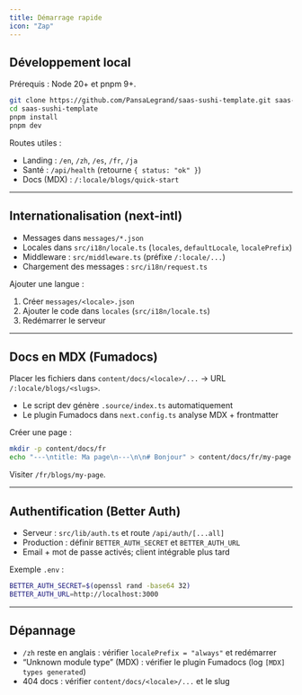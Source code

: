 ```yaml
---
title: Démarrage rapide
icon: "Zap"
---
```


## Développement local

Prérequis : Node 20+ et pnpm 9+.

```bash
git clone https://github.com/PansaLegrand/saas-sushi-template.git saas-sushi-template
cd saas-sushi-template
pnpm install
pnpm dev
```

Routes utiles :

- Landing : `/en`, `/zh`, `/es`, `/fr`, `/ja`
- Santé : `/api/health` (retourne `{ status: "ok" }`)
- Docs (MDX) : `/:locale/blogs/quick-start`

---

## Internationalisation (next-intl)

- Messages dans `messages/*.json`
- Locales dans `src/i18n/locale.ts` (`locales`, `defaultLocale`, `localePrefix`)
- Middleware : `src/middleware.ts` (préfixe `/:locale/...`)
- Chargement des messages : `src/i18n/request.ts`

Ajouter une langue :

1) Créer `messages/<locale>.json`
2) Ajouter le code dans `locales` (`src/i18n/locale.ts`)
3) Redémarrer le serveur

---

## Docs en MDX (Fumadocs)

Placer les fichiers dans `content/docs/<locale>/...` → URL `/:locale/blogs/<slugs>`.

- Le script dev génère `.source/index.ts` automatiquement
- Le plugin Fumadocs dans `next.config.ts` analyse MDX + frontmatter

Créer une page :

```bash
mkdir -p content/docs/fr
echo "---\ntitle: Ma page\n---\n\n# Bonjour" > content/docs/fr/my-page.mdx
```

Visiter `/fr/blogs/my-page`.

---

## Authentification (Better Auth)

- Serveur : `src/lib/auth.ts` et route `/api/auth/[...all]`
- Production : définir `BETTER_AUTH_SECRET` et `BETTER_AUTH_URL`
- Email + mot de passe activés; client intégrable plus tard

Exemple `.env` :

```bash
BETTER_AUTH_SECRET=$(openssl rand -base64 32)
BETTER_AUTH_URL=http://localhost:3000
```

---

## Dépannage

- `/zh` reste en anglais : vérifier `localePrefix = "always"` et redémarrer
- “Unknown module type” (MDX) : vérifier le plugin Fumadocs (log `[MDX] types generated`)
- 404 docs : vérifier `content/docs/<locale>/...` et le slug
